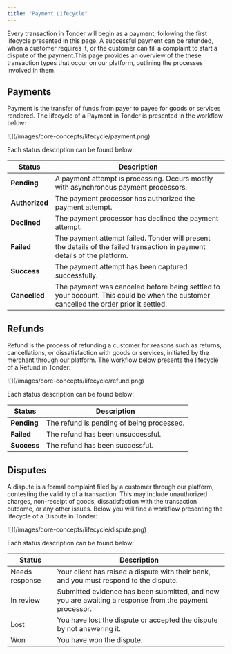 ```yaml
---
title: "Payment Lifecycle"
---
```


Every transaction in Tonder will begin as a payment, following the first lifecycle presented in this page. A successful payment can be refunded, when a customer requires it, or the customer can fill a complaint to start a dispute of the payment.This page provides an overview of the these transaction types that occur on our platform, outlining the processes involved in them.

<CardGroup cols={3}>

  <Card title="Payments" icon="money-bill" href="#payments"/>
  <Card title="Refunds" icon="hand-holding-dollar" href="#refunds"/>
  <Card title="Disputes" icon="swords" href="#disputes"/>

</CardGroup>

## Payments

Payment is the transfer of funds from payer to payee for goods or services rendered. The lifecycle of a Payment in Tonder is presented in the workflow below:

<Frame>![](/images/core-concepts/lifecycle/payment.png)</Frame>

Each status description can be found below:

| Status        | Description                                                                                                  |
|---------------|--------------------------------------------------------------------------------------------------------------|
| **Pending**   | A payment attempt is processing. Occurs mostly with asynchronous payment processors.                        |
| **Authorized**| The payment processor has authorized the payment attempt.                                                    |
| **Declined**  | The payment processor has declined the payment attempt.                                                      |
| **Failed**    | The payment attempt failed. Tonder will present the details of the failed transaction in payment details of the platform. |
| **Success**   | The payment attempt has been captured successfully.                                                          |
| **Cancelled** | The payment was canceled before being settled to your account. This could be when the customer cancelled the order prior it settled. |


## Refunds

Refund is the process of refunding a customer for reasons such as returns, cancellations, or dissatisfaction with goods or services, initiated by the merchant through our platform. The workflow below presents the lifecycle of a Refund in Tonder:

<Frame>![](/images/core-concepts/lifecycle/refund.png)</Frame>

Each status description can be found below:

| Status      | Description                                |
|-------------|--------------------------------------------|
| **Pending** | The refund is pending of being processed.  |
| **Failed**  | The refund has been unsuccessful.          |
| **Success** | The refund has been successful.            |


## Disputes

A dispute is a formal complaint filed by a customer through our platform, contesting the validity of a transaction. This may include unauthorized charges, non-receipt of goods, dissatisfaction with the transaction outcome, or any other issues. Below you will find a workflow presenting the lifecycle of a Dispute in Tonder:

<Frame>![](/images/core-concepts/lifecycle/dispute.png)</Frame>

Each status description can be found below:

| Status           | Description                                                            |
|------------------|------------------------------------------------------------------------|
| Needs response   | Your client has raised a dispute with their bank, and you must respond to the dispute. |
| In review        | Submitted evidence has been submitted, and now you are awaiting a response from the payment processor. |
| Lost             | You have lost the dispute or accepted the dispute by not answering it.  |
| Won              | You have won the dispute.                                              |
